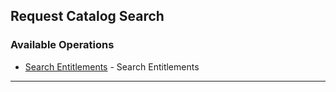 
## Request Catalog Search

### Available Operations

* [Search Entitlements](/curl/request_catalog_search/search_entitlements) - Search Entitlements

---
<SearchEntitlements />
